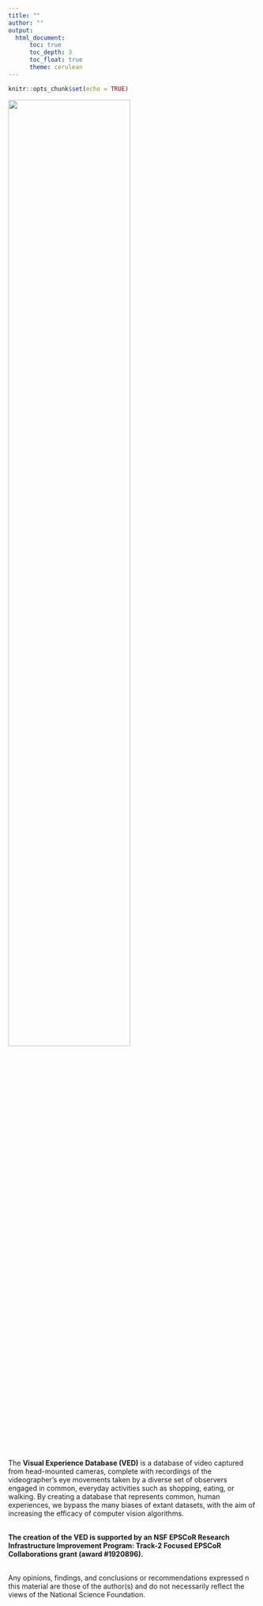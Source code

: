 ---
title: ""
author: ""
output: 
  html_document:
      toc: true
      toc_depth: 3
      toc_float: true
      theme: cerulean
---

```{r setup, include=FALSE}
knitr::opts_chunk$set(echo = TRUE)
```

![](C:\Users\Maggie\Desktop\VEDWebsite\VED\logo3.jpg){width=70%}


The **Visual Experience Database (VED)** is a database of video captured from head-mounted cameras, complete with recordings of the videographer’s eye movements taken by a diverse set of observers engaged in common, everyday activities such as shopping, eating, or walking.  By creating a database that represents common, human experiences, we bypass the many biases of extant datasets, with the aim of increasing the efficacy of computer vision algorithms.  
\

**The creation of the VED is supported by an NSF EPSCoR Research Infrastructure Improvement Program: Track-2 Focused EPSCoR Collaborations grant (award #1920896).**  
\

Any opinions, findings, and conclusions or recommendations expressed n this material are those of the author(s) and do not necessarily reflect the views of the National Science Foundation.